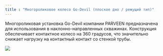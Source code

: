 ```yaml
---
title : "Многороликовое колесо Go-Devil (плоское дно / режущий тип)"
---
```


Многороликовая установка Go-Devil компании PARVEEN предназначена для использования в наклонно-направленных скважинах. Конструкция обеспечивает контактное колесо на 360 градусов, что значительно снижает нагрузку на контактный контакт со стенкой трубы.

<img src="./multi-roller-wheel-go-devil-flat-bottom-cutter-type.png" />
